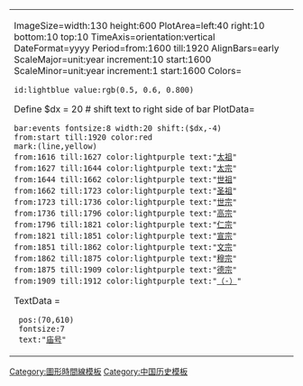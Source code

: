 {|align="right"
|
<timeline>
ImageSize=width:130 height:600
PlotArea=left:40 right:10 bottom:10 top:10
TimeAxis=orientation:vertical
DateFormat=yyyy
Period=from:1600 till:1920
AlignBars=early
ScaleMajor=unit:year increment:10 start:1600
ScaleMinor=unit:year increment:1 start:1600
Colors=
 id:lightblue value:rgb(0.5, 0.6, 0.800)
Define $dx = 20 # shift text to right side of bar
PlotData=
 bar:events fontsize:8 width:20 shift:($dx,-4)
 from:start till:1920 color:red
 mark:(line,yellow)
 from:1616 till:1627 color:lightpurple text:"[[努尔哈赤|太祖]]"
 from:1627 till:1644 color:lightpurple text:"[[皇太極|太宗]]"
 from:1644 till:1662 color:lightpurple text:"[[顺治帝|世祖]]"
 from:1662 till:1723 color:lightpurple text:"[[康熙帝|圣祖]]"
 from:1723 till:1736 color:lightpurple text:"[[雍正帝|世宗]]"
 from:1736 till:1796 color:lightpurple text:"[[乾隆帝|高宗]]"
 from:1796 till:1821 color:lightpurple text:"[[嘉庆帝|仁宗]]"
 from:1821 till:1851 color:lightpurple text:"[[道光帝|宣宗]]"
 from:1851 till:1862 color:lightpurple text:"[[咸丰帝|文宗]]"
 from:1862 till:1875 color:lightpurple text:"[[同治帝|穆宗]]"
 from:1875 till:1909 color:lightpurple text:"[[光绪帝|德宗]]"
 from:1909 till:1912 color:lightpurple text:"[[溥仪|（-）]]"

TextData =
  pos:(70,610)
  fontsize:7
  text:"[[庙号]]"

</timeline>
|}<noinclude>

[[Category:圖形時間線模板]]
[[Category:中国历史模板]]
</noinclude>
